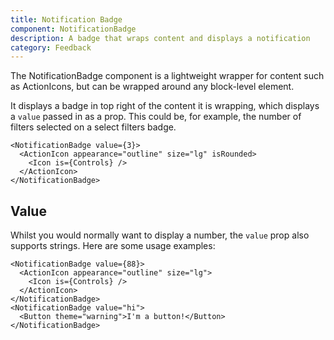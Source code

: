 ```yaml
---
title: Notification Badge
component: NotificationBadge
description: A badge that wraps content and displays a notification
category: Feedback
---
```


The NotificationBadge component is a lightweight wrapper for content such as ActionIcons, but can be wrapped around any block-level element.

It displays a badge in top right of the content it is wrapping, which displays a `value` passed in as a prop. This could be, for example, the number of filters selected on a select filters badge.

```tsx preview
<NotificationBadge value={3}>
  <ActionIcon appearance="outline" size="lg" isRounded>
    <Icon is={Controls} />
  </ActionIcon>
</NotificationBadge>
```

## Value

Whilst you would normally want to display a number, the `value` prop also supports strings. Here are some usage examples:

```tsx preview
<NotificationBadge value={88}>
  <ActionIcon appearance="outline" size="lg">
    <Icon is={Controls} />
  </ActionIcon>
</NotificationBadge>
<NotificationBadge value="hi">
  <Button theme="warning">I'm a button!</Button>
</NotificationBadge>
```
